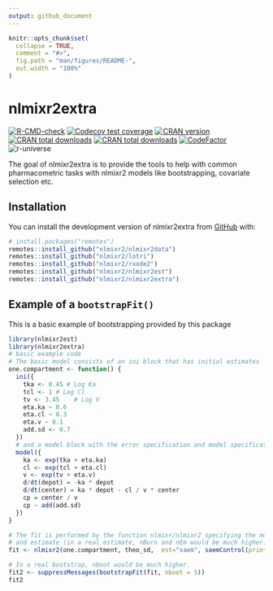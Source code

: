 ```yaml
---
output: github_document
---
```


<!-- README.md is generated from README.Rmd. Please edit that file -->

```r
knitr::opts_chunk$set(
  collapse = TRUE,
  comment = "#>",
  fig.path = "man/figures/README-",
  out.width = "100%"
)
```

# nlmixr2extra

<!-- badges: start -->
[![R-CMD-check](https://github.com/nlmixr2/nlmixr2extra/actions/workflows/R-CMD-check.yaml/badge.svg)](https://github.com/nlmixr2/nlmixr2extra/actions/workflows/R-CMD-check.yaml)
[![Codecov test coverage](https://codecov.io/gh/nlmixr2/nlmixr2extra/graph/badge.svg)](https://app.codecov.io/gh/nlmixr2/nlmixr2extra)
[![CRAN version](http://www.r-pkg.org/badges/version/nlmixr2extra)](https://cran.r-project.org/package=nlmixr2extra)
[![CRAN total downloads](https://cranlogs.r-pkg.org/badges/grand-total/nlmixr2extra)](https://cran.r-project.org/package=nlmixr2extra)
[![CRAN total downloads](https://cranlogs.r-pkg.org/badges/nlmixr2extra)](https://cran.r-project.org/package=nlmixr2extra)
[![CodeFactor](https://www.codefactor.io/repository/github/nlmixr2/nlmixr2extra/badge)](https://www.codefactor.io/repository/github/nlmixr2/nlmixr2extra)
![r-universe](https://nlmixr2.r-universe.dev/badges/nlmixr2extra)
<!-- badges: end -->

The goal of nlmixr2extra is to provide the tools to help with common pharmacometric tasks with nlmixr2 models like bootstrapping, covariate selection etc.

## Installation

You can install the development version of nlmixr2extra from [GitHub](https://github.com/) with:

``` r
# install.packages("remotes")
remotes::install_github("nlmixr2/nlmixr2data")
remotes::install_github("nlmixr2/lotri")
remotes::install_github("nlmixr2/rxode2")
remotes::install_github("nlmixr2/nlmixr2est")
remotes::install_github("nlmixr2/nlmixr2extra")
```

## Example of a `bootstrapFit()`

This is a basic example of bootstrapping provided by this package

```r
library(nlmixr2est)
library(nlmixr2extra)
# basic example code
# The basic model consists of an ini block that has initial estimates
one.compartment <- function() {
  ini({
    tka <- 0.45 # Log Ka
    tcl <- 1 # Log Cl
    tv <- 3.45    # Log V
    eta.ka ~ 0.6
    eta.cl ~ 0.3
    eta.v ~ 0.1
    add.sd <- 0.7
  })
  # and a model block with the error specification and model specification
  model({
    ka <- exp(tka + eta.ka)
    cl <- exp(tcl + eta.cl)
    v <- exp(tv + eta.v)
    d/dt(depot) = -ka * depot
    d/dt(center) = ka * depot - cl / v * center
    cp = center / v
    cp ~ add(add.sd)
  })
}

# The fit is performed by the function nlmixr/nlmixr2 specifying the model, data
# and estimate (in a real estimate, nBurn and nEm would be much higher.)
fit <- nlmixr2(one.compartment, theo_sd,  est="saem", saemControl(print=0, nBurn = 10, nEm = 20))

# In a real bootstrap, nboot would be much higher.
fit2 <- suppressMessages(bootstrapFit(fit, nboot = 5))
fit2
```

